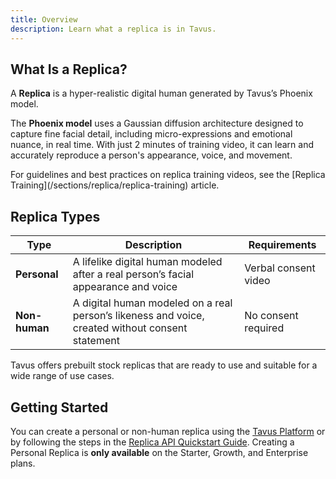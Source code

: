 ```yaml
---
title: Overview
description: Learn what a replica is in Tavus.
---
```


## What Is a Replica?

A **Replica** is a hyper-realistic digital human generated by Tavus’s Phoenix model.

The **Phoenix model** uses a Gaussian diffusion architecture designed to capture fine facial detail, including micro-expressions and emotional nuance, in real time. With just 2 minutes of training video, it can learn and accurately reproduce a person's appearance, voice, and movement.

<Tip>
 For guidelines and best practices on replica training videos, see the [Replica Training](/sections/replica/replica-training) article.
</Tip>

## Replica Types


| Type           | Description                                         | Requirements           |
|----------------|-----------------------------------------------------|------------------------|
| **Personal**   | A lifelike digital human modeled after a real person’s facial appearance and voice             | Verbal consent video   |
| **Non-human**  | A digital human modeled on a real person’s likeness and voice, created without consent statement                  | No consent required    |

<Note>
Tavus offers prebuilt stock replicas that are ready to use and suitable for a wide range of use cases.
</Note>


## Getting Started
You can create a personal or non-human replica using the [Tavus Platform](https://platform.tavus.io/) or by following the steps in the [Replica API Quickstart Guide](/sections/replica/quickstart).
<Note>
Creating a Personal Replica is **only available** on the Starter, Growth, and Enterprise plans.
</Note>